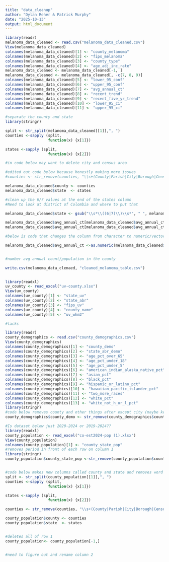 ```yaml
---
title: "data_cleanup"
author: "Dylan Reher & Patrick Murphy"
date: "2025-10-13"
output: html_document
---
```


```r
library(readr)
melanoma_data_cleaned <- read.csv("melanoma_data_cleaned.csv")
View(melanoma_data_cleaned)
colnames(melanoma_data_cleaned)[1] <- "county_melanoma"
colnames(melanoma_data_cleaned)[2] <- "fips_melanoma"
colnames(melanoma_data_cleaned)[3] <- "county_type"
colnames(melanoma_data_cleaned)[4] <- "age_adj_inc_rate"
melanoma_data_cleaned <- melanoma_data_cleaned[-1, ] 
melanoma_data_cleaned <- melanoma_data_cleaned[, -c(7, 8, 9)]
colnames(melanoma_data_cleaned)[5] <- "lower_95_conf"
colnames(melanoma_data_cleaned)[6] <- "upper_95_conf"
colnames(melanoma_data_cleaned)[7] <- "avg_annual_ct"
colnames(melanoma_data_cleaned)[8] <- "recent_trend"
colnames(melanoma_data_cleaned)[9] <- "recent_five_yr_trend"
colnames(melanoma_data_cleaned)[10] <- "lower_95_ci"
colnames(melanoma_data_cleaned)[11] <- "upper_95_ci"

#separate the county and state
library(stringr)

split <- str_split(melanoma_data_cleaned[[1]],", ")
counties <-sapply (split,
                   function(x) {x[1]})

states <-sapply (split,
                   function(x) {x[2]})

#in code below may want to delete city and census area 

#edited out code below because honestly making more issues
#counties <- str_remove(counties, "\\s+(County|Parish|City|Borough|Census Area)$")

melanoma_data_cleaned$county <- counties
melanoma_data_cleaned$state  <- states

#clean up the 6/7 values at the end of the states column
#Need to look at district of Colombia and where to put that 

melanoma_data_cleaned$state <- gsub("\\s*\\((6|7)\\)\\s*", " ", melanoma_data_cleaned$state)

melanoma_data_cleaned$avg_annual_ct[melanoma_data_cleaned$avg_annual_ct == "data not available"] <- NA
melanoma_data_cleaned$avg_annual_ct[melanoma_data_cleaned$avg_annual_ct == "3 or fewer"] <- 0

#below is code that changes the column from character to numeric/vector column (auto character as we have text in there)

melanoma_data_cleaned$avg_annual_ct <-as.numeric(melanoma_data_cleaned$avg_annual_ct)


#number avg annual count/population in the county 

write.csv(melanoma_data_clenaed, "cleaned_melanoma_table.csv")
    
```

```r
library(readxl)
uv_county <- read_excel("uv-county.xlsx")
View(uv_county)
colnames(uv_county)[1] <- "state_uv"
colnames(uv_county)[2] <- "state_abr"
colnames(uv_county)[3] <- "fips_uv"
colnames(uv_county)[4] <- "county_name"
colnames(uv_county)[5] <- "uv_whm2"

#lacks 
```


```r
library(readr)
county_demographics <- read.csv("county_demographics.csv")
View(county_demographics)
colnames(county_demographics)[1] <- "county_demo"
colnames(county_demographics)[2] <- "state_abr_demo"
colnames(county_demographics)[3] <- "age_pct_over_65"
colnames(county_demographics)[4] <- "age_pct_under_18"
colnames(county_demographics)[5] <- "age_pct_under_5"
colnames(county_demographics)[6] <- "american_indian_alaska_native_pct"
colnames(county_demographics)[7] <- "asian_pct"
colnames(county_demographics)[8] <- "black_pct"
colnames(county_demographics)[9] <- "hispanic_or_latino_pct"
colnames(county_demographics)[10] <- "hawaiian_pacific_islander_pct"
colnames(county_demographics)[11] <- "two_more_races"
colnames(county_demographics)[12] <- "white_pct"
colnames(county_demographics)[13] <- "white_not_h_or_l_pct"
library(stringr)
#code below removes county and other things after except city (maybe keep census area also) 
county_demographics$county_demo <- str_remove(county_demographics$county_demo, "\\s+(County|Parish|Borough|Census Area)$")

```

```r
#Is dataset below just 2020-2024 or 2019-2024??
library(readxl)
county_population <- read_excel("co-est2024-pop (1).xlsx")
View(county_population)
colnames(county_population)[1] <- "county_state_pop"
#removes period in front of each row on column 1 
library(stringr)
county_population$county_state_pop <-str_remove(county_population$county_state_pop, "^\\.+\\s*")


#code below makes new columns called county and state and removes word county and more
split <- str_split(county_population[[1]],", ")
counties <-sapply (split,
                   function(x) {x[1]})

states <-sapply (split,
                   function(x) {x[2]})

counties <- str_remove(counties, "\\s+(County|Parish|City|Borough|Census Area)$")

county_population$county <- counties
county_population$state  <- states


#deletes all of row 1
county_population<- county_population[-1,]


#need to figure out and rename column 2


```



